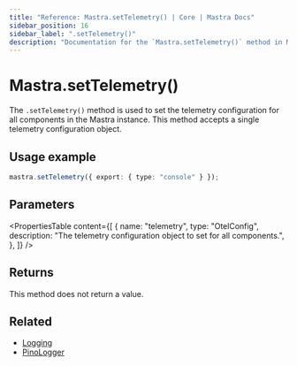 ```yaml
---
title: "Reference: Mastra.setTelemetry() | Core | Mastra Docs"
sidebar_position: 16
sidebar_label: ".setTelemetry()"
description: "Documentation for the `Mastra.setTelemetry()` method in Mastra, which sets the telemetry configuration for all components."
---
```


# Mastra.setTelemetry()

The `.setTelemetry()` method is used to set the telemetry configuration for all components in the Mastra instance. This method accepts a single telemetry configuration object.

## Usage example

```typescript copy
mastra.setTelemetry({ export: { type: "console" } });
```

## Parameters

<PropertiesTable
  content={[
    {
      name: "telemetry",
      type: "OtelConfig",
      description: "The telemetry configuration object to set for all components.",
    },
  ]}
/>

## Returns

This method does not return a value.

## Related

- [Logging](/observability/logging)
- [PinoLogger](/reference/observability/logger)
